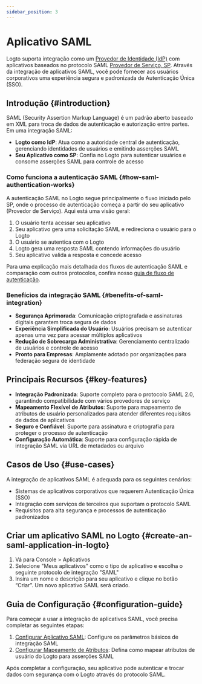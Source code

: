 ```yaml
---
sidebar_position: 3
---
```


# Aplicativo SAML

Logto suporta integração como um [Provedor de Identidade (IdP)](https://auth.wiki/identity-provider) com aplicativos baseados no protocolo SAML [Provedor de Serviço, SP](https://auth.wiki/service-provider). Através da integração de aplicativos SAML, você pode fornecer aos usuários corporativos uma experiência segura e padronizada de Autenticação Única (SSO).

## Introdução \{#introduction}

SAML (Security Assertion Markup Language) é um padrão aberto baseado em XML para troca de dados de autenticação e autorização entre partes. Em uma integração SAML:

- **Logto como IdP**: Atua como a autoridade central de autenticação, gerenciando identidades de usuários e emitindo asserções SAML
- **Seu Aplicativo como SP**: Confia no Logto para autenticar usuários e consome asserções SAML para controle de acesso

### Como funciona a autenticação SAML \{#how-saml-authentication-works}

A autenticação SAML no Logto segue principalmente o fluxo iniciado pelo SP, onde o processo de autenticação começa a partir do seu aplicativo (Provedor de Serviço). Aqui está uma visão geral:

1. O usuário tenta acessar seu aplicativo
2. Seu aplicativo gera uma solicitação SAML e redireciona o usuário para o Logto
3. O usuário se autentica com o Logto
4. Logto gera uma resposta SAML contendo informações do usuário
5. Seu aplicativo valida a resposta e concede acesso

Para uma explicação mais detalhada dos fluxos de autenticação SAML e comparação com outros protocolos, confira nosso [guia de fluxo de autenticação](/integrate-logto/integrate-logto-into-your-application/understand-authentication-flow.mdx#saml-authentication-flow).

### Benefícios da integração SAML \{#benefits-of-saml-integration}

- **Segurança Aprimorada**: Comunicação criptografada e assinaturas digitais garantem troca segura de dados
- **Experiência Simplificada do Usuário**: Usuários precisam se autenticar apenas uma vez para acessar múltiplos aplicativos
- **Redução de Sobrecarga Administrativa**: Gerenciamento centralizado de usuários e controle de acesso
- **Pronto para Empresas**: Amplamente adotado por organizações para federação segura de identidade

## Principais Recursos \{#key-features}

- **Integração Padronizada**: Suporte completo para o protocolo SAML 2.0, garantindo compatibilidade com vários provedores de serviço
- **Mapeamento Flexível de Atributos**: Suporte para mapeamento de atributos de usuário personalizados para atender diferentes requisitos de dados de aplicativos
- **Seguro e Confiável**: Suporte para assinatura e criptografia para proteger o processo de autenticação
- **Configuração Automática**: Suporte para configuração rápida de integração SAML via URL de metadados ou arquivo

## Casos de Uso \{#use-cases}

A integração de aplicativos SAML é adequada para os seguintes cenários:

- Sistemas de aplicativos corporativos que requerem Autenticação Única (SSO)
- Integração com serviços de terceiros que suportam o protocolo SAML
- Requisitos para alta segurança e processos de autenticação padronizados

## Criar um aplicativo SAML no Logto \{#create-an-saml-application-in-logto}

1. Vá para <CloudLink to="/applications">Console > Aplicativos</CloudLink>
2. Selecione "Meus aplicativos" como o tipo de aplicativo e escolha o seguinte protocolo de integração "SAML"
3. Insira um nome e descrição para seu aplicativo e clique no botão “Criar”. Um novo aplicativo SAML será criado.

## Guia de Configuração \{#configuration-guide}

Para começar a usar a integração de aplicativos SAML, você precisa completar as seguintes etapas:

1. [Configurar Aplicativo SAML](/integrate-logto/saml-app/setup.mdx): Configure os parâmetros básicos de integração SAML
2. [Configurar Mapeamento de Atributos](/integrate-logto/saml-app/attribute-mapping.mdx): Defina como mapear atributos de usuário do Logto para asserções SAML

Após completar a configuração, seu aplicativo pode autenticar e trocar dados com segurança com o Logto através do protocolo SAML.